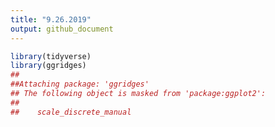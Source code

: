 ```yaml
---
title: "9.26.2019"
output: github_document
---
```


```r
library(tidyverse)
library(ggridges)
##
##Attaching package: 'ggridges'
## The following object is masked from 'package:ggplot2':
##
##    scale_discrete_manual
```

